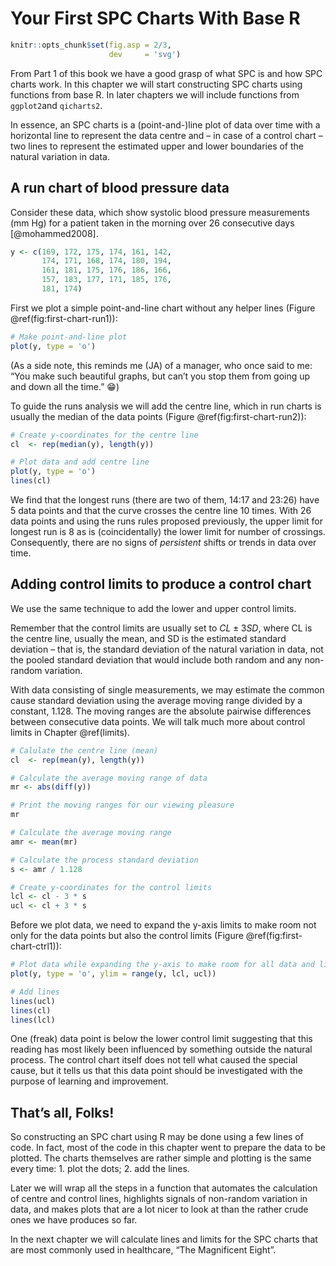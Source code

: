# Your First SPC Charts With Base R {#first-chart}

```r
knitr::opts_chunk$set(fig.asp = 2/3,
                      dev     = 'svg')
```

From Part 1 of this book we have a good grasp of what SPC is and how SPC charts work. In this chapter we will start constructing SPC charts using functions from base R. In later chapters we will include functions from `ggplot2`and `qicharts2`.

In essence, an SPC charts is a (point-and-)line plot of data over time with a horizontal line to represent the data centre and -- in case of a control chart -- two lines to represent the estimated upper and lower boundaries of the natural variation in data.

## A run chart of blood pressure data

Consider these data, which show systolic blood pressure measurements (mm Hg) for a patient taken in the morning over 26 consecutive days [@mohammed2008].

```r
y <- c(169, 172, 175, 174, 161, 142,
       174, 171, 168, 174, 180, 194,
       161, 181, 175, 176, 186, 166,
       157, 183, 177, 171, 185, 176,
       181, 174)
```

First we plot a simple point-and-line chart without any helper lines (Figure \@ref(fig:first-chart-run1)):

```r
# Make point-and-line plot
plot(y, type = 'o')
```

(As a side note, this reminds me (JA) of a manager, who once said to me: "You make such beautiful graphs, but can't you stop them from going up and down all the time." &#128513;)

To guide the runs analysis we will add the centre line, which in run charts is usually the median of the data points (Figure \@ref(fig:first-chart-run2)):

```r
# Create y-coordinates for the centre line
cl  <- rep(median(y), length(y))

# Plot data and add centre line
plot(y, type = 'o')
lines(cl)
```

We find that the longest runs (there are two of them, 14:17 and 23:26) have 5 data points and that the curve crosses the centre line 10 times. With 26 data points and using the runs rules proposed previously, the upper limit for longest run is 8 as is (coincidentally) the lower limit for number of crossings. Consequently, there are no signs of *persistent* shifts or trends in data over time.

## Adding control limits to produce a control chart

We use the same technique to add the lower and upper control limits. 

Remember that the control limits are usually set to $CL \pm 3 SD$, where CL is the centre line, usually the mean, and SD is the estimated standard deviation -- that is, the standard deviation of the natural variation in data, not the pooled standard deviation that would include both random and any non-random variation.

With data consisting of single measurements, we may estimate the common cause standard deviation using the average moving range divided by a constant, 1.128. The moving ranges are the absolute pairwise differences between consecutive data points. We will talk much more about control limits in Chapter \@ref(limits).

```r
# Calulate the centre line (mean)
cl  <- rep(mean(y), length(y))

# Calculate the average moving range of data
mr <- abs(diff(y))

# Print the moving ranges for our viewing pleasure
mr

# Calculate the average moving range
amr <- mean(mr)

# Calculate the process standard deviation
s <- amr / 1.128

# Create y-coordinates for the control limits
lcl <- cl - 3 * s
ucl <- cl + 3 * s
```

Before we plot data, we need to expand the y-axis limits to make room not only for the data points but also the control limits (Figure \@ref(fig:first-chart-ctrl1)):

```r
# Plot data while expanding the y-axis to make room for all data and lines
plot(y, type = 'o', ylim = range(y, lcl, ucl))

# Add lines
lines(ucl)
lines(cl)
lines(lcl)
```

One (freak) data point is below the lower control limit suggesting that this reading has most likely been influenced by something outside the natural process. The control chart itself does not tell what caused the special cause, but it tells us that this data point should be investigated with the purpose of learning and improvement.

## That's all, Folks!

So constructing an SPC chart using R may be done using a few lines of code. In fact, most of the code in this chapter went to prepare the data to be plotted. The charts themselves are rather simple and plotting is the same every time: 1. plot the dots; 2. add the lines.

Later we will wrap all the steps in a function that automates the calculation of centre and control lines, highlights signals of non-random variation in data, and makes plots that are a lot nicer to look at than the rather crude ones we have produces so far.

In the next chapter we will calculate lines and limits for the SPC charts that are most commonly used in healthcare, "The Magnificent Eight".
